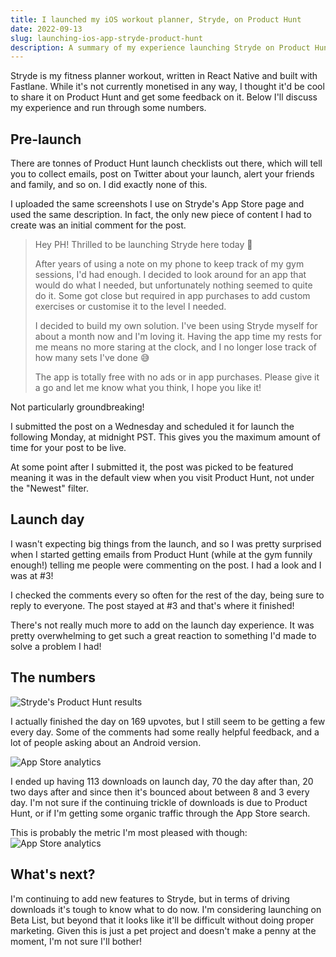 ```yaml
---
title: I launched my iOS workout planner, Stryde, on Product Hunt
date: 2022-09-13
slug: launching-ios-app-stryde-product-hunt
description: A summary of my experience launching Stryde on Product Hunt
---
```

Stryde is my fitness planner workout, written in React Native and built with Fastlane. While it's not currently monetised in any way, I thought it'd be cool to share it on Product Hunt and get some feedback on it. Below I'll discuss my experience and run through some numbers.

## Pre-launch
There are tonnes of Product Hunt launch checklists out there, which will tell you to collect emails, post on Twitter about your launch, alert your friends and family, and so on. I did exactly none of this.

I uploaded the same screenshots I use on Stryde's App Store page and used the same description. In fact, the only new piece of content I had to create was an initial comment for the post.
> Hey PH! Thrilled to be launching Stryde here today 🚀
>
> After years of using a note on my phone to keep track of my gym sessions, I'd had enough. I decided to look around for an app that would do what I needed, but unfortunately nothing seemed to quite do it. Some got close but required in app purchases to add custom exercises or customise it to the level I needed.
>
> I decided to build my own solution. I've been using Stryde myself for about a month now and I'm loving it. Having the app time my rests for me means no more staring at the clock, and I no longer lose track of how many sets I've done 😅
>
> The app is totally free with no ads or in app purchases. Please give it a go and let me know what you think, I hope you like it!

Not particularly groundbreaking!

I submitted the post on a Wednesday and scheduled it for launch the following Monday, at midnight PST. This gives you the maximum amount of time for your post to be live.

At some point after I submitted it, the post was picked to be featured meaning it was in the default view when you visit Product Hunt, not under the "Newest" filter.

## Launch day
I wasn't expecting big things from the launch, and so I was pretty surprised when I started getting emails from Product Hunt (while at the gym funnily enough!) telling me people were commenting on the post. I had a look and I was at #3!

I checked the comments every so often for the rest of the day, being sure to reply to everyone. The post stayed at #3 and that's where it finished!

There's not really much more to add on the launch day experience. It was pretty overwhelming to get such a great reaction to something I'd made to solve a problem I had!

## The numbers
![Stryde's Product Hunt results](../images/stryde-ph.png)

I actually finished the day on 169 upvotes, but I still seem to be getting a few every day. Some of the comments had some really helpful feedback, and a lot of people asking about an Android version.

![App Store analytics](../images/app-downloads.png)

I ended up having 113 downloads on launch day, 70 the day after than, 20 two days after and since then it's bounced about between 8 and 3 every day. I'm not sure if the continuing trickle of downloads is due to Product Hunt, or if I'm getting some organic traffic through the App Store search.

This is probably the metric I'm most pleased with though:
![App Store analytics](../images/app-crashes.png)

## What's next?
I'm continuing to add new features to Stryde, but in terms of driving downloads it's tough to know what to do now. I'm considering launching on Beta List, but beyond that it looks like it'll be difficult without doing proper marketing. Given this is just a pet project and doesn't make a penny at the moment, I'm not sure I'll bother!